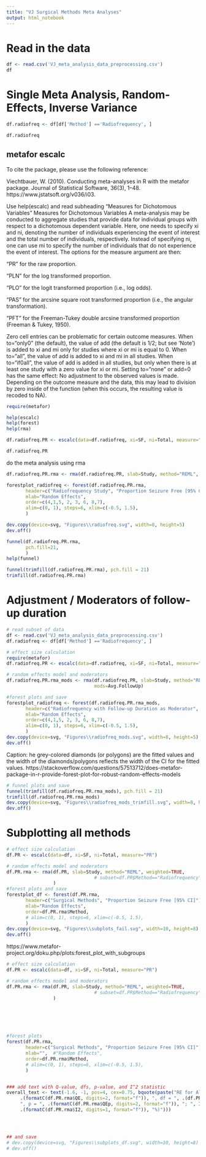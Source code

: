 ```yaml
---
title: "VJ Surgical Methods Meta Analyses"
output: html_notebook
---
```





# Read in the data

```r

df <- read.csv('VJ_meta_analysis_data_preprocessing.csv')
df
```


# Single Meta Analysis, Random-Effects, Inverse Variance

```r
df.radiofreq <- df[df['Method'] =='Radiofrequency', ]

df.radiofreq
```



## metafor escalc

To cite the package, please use the following reference:

Viechtbauer, W. (2010). Conducting meta-analyses in R with the metafor package. Journal of Statistical Software, 36(3), 1–48. https://www.jstatsoft.org/v036/i03.


Use help(escalc) and read subheading "Measures for Dichotomous Variables"
Measures for Dichotomous Variables
A meta-analysis may be conducted to aggregate studies that provide data for individual groups with respect to a dichotomous dependent variable. Here, one needs to specify xi and ni, denoting the number of individuals experiencing the event of interest and the total number of individuals, respectively. Instead of specifying ni, one can use mi to specify the number of individuals that do not experience the event of interest. The options for the measure argument are then:

"PR" for the raw proportion.

"PLN" for the log transformed proportion.

"PLO" for the logit transformed proportion (i.e., log odds).

"PAS" for the arcsine square root transformed proportion (i.e., the angular transformation).

"PFT" for the Freeman-Tukey double arcsine transformed proportion (Freeman & Tukey, 1950).

Zero cell entries can be problematic for certain outcome measures. When to="only0" (the default), the value of add (the default is 1/2; but see ‘Note’) is added to xi and mi only for studies where xi or mi is equal to 0. When to="all", the value of add is added to xi and mi in all studies. When to="if0all", the value of add is added in all studies, but only when there is at least one study with a zero value for xi or mi. Setting to="none" or add=0 has the same effect: No adjustment to the observed values is made. Depending on the outcome measure and the data, this may lead to division by zero inside of the function (when this occurs, the resulting value is recoded to NA).

```r

require(metafor)

help(escalc)
help(forest)
help(rma)

```


```r
df.radiofreq.PR <- escalc(data=df.radiofreq, xi=SF, ni=Total, measure="PR")

df.radiofreq.PR
```

do the meta analysis using rma

```r

df.radiofreq.PR.rma <- rma(df.radiofreq.PR, slab=Study, method="REML", weighted=TRUE)
```

```r
forestplot_radiofreq <- forest(df.radiofreq.PR.rma, 
       header=c("Radiofrequency Study", "Proportion Seizure Free [95% CI]"),
       mlab="Random Effects",
       order=c(4,1,5, 2, 3, 6, 8,7),
       alim=c(0, 1), steps=6, xlim=c(-0.5, 1.5),
       )

dev.copy(device=svg, "Figures\\radiofreq.svg", width=8, height=5)
dev.off()
```
```r
funnel(df.radiofreq.PR.rma,
       pch.fill=21,
       )
help(funnel)
```


```r
funnel(trimfill(df.radiofreq.PR.rma), pch.fill = 21)
trimfill(df.radiofreq.PR.rma)
```










# Adjustment / Moderators of follow-up duration

```r

# read subset of data
df <- read.csv('VJ_meta_analysis_data_preprocessing.csv')
df.radiofreq <- df[df['Method'] =='Radiofrequency', ]

# effect size calculation
require(metafor)
df.radiofreq.PR <- escalc(data=df.radiofreq, xi=SF, ni=Total, measure="PR")

# random effects model and moderators
df.radiofreq.PR.rma_mods <- rma(df.radiofreq.PR, slab=Study, method="REML", weighted=TRUE,
                                mods=Avg.FollowUp)

```

```r
#forest plots and save
forestplot_radiofreq <- forest(df.radiofreq.PR.rma_mods, 
       header=c("Radiofrequency with Follow-up Duration as Moderator", "Seizure Freedom [95% CI]"),
       mlab="Random Effects",
       order=c(4,1,5, 2, 3, 6, 8,7),
       alim=c(0, 1), steps=6, xlim=c(-0.5, 1.5),
       )
dev.copy(device=svg, "Figures\\radiofreq_mods.svg", width=8, height=5)
dev.off()

```
Caption: 
he grey-colored diamonds (or polygons) are the fitted values and the width of the diamonds/polygons reflects the width of the CI for the fitted values.
https://stackoverflow.com/questions/57513712/does-metafor-package-in-r-provide-forest-plot-for-robust-random-effects-models




```r
# funnel plots and save
funnel(trimfill(df.radiofreq.PR.rma_mods), pch.fill = 21)
trimfill(df.radiofreq.PR.rma_mods)
dev.copy(device=svg, "Figures\\radiofreq_mods_trimfill.svg", width=8, height=5)
dev.off()
```








# Subplotting all methods


```r

# effect size calculation
df.PR <- escalc(data=df, xi=SF, ni=Total, measure="PR")

# random effects model and moderators
df.PR.rma <- rma(df.PR, slab=Study, method="REML", weighted=TRUE,
                                # subset=df.PR$Method=="Radiofrequency",
                 )
#forest plots and save
forestplot_df <- forest(df.PR.rma, 
       header=c("Surgical Methods", "Proportion Seizure Free [95% CI]"),
       mlab="Random Effects",
       order=df.PR.rma$Method,
       # alim=c(0, 1), steps=6, xlim=c(-0.5, 1.5),
       )
dev.copy(device=svg, "Figures\\subplots_fail.svg", width=10, height=8)
dev.off()
```






https://www.metafor-project.org/doku.php/plots:forest_plot_with_subgroups
```r

# effect size calculation
df.PR <- escalc(data=df, xi=SF, ni=Total, measure="PR")

# random effects model and moderators
df.PR.rma <- rma(df.PR, slab=Study, method="REML", weighted=TRUE,
                                # subset=df.PR$Method=="Radiofrequency",
                 )






#forest plots 
forest(df.PR.rma, 
       header=c("Surgical Methods", "Proportion Seizure Free [95% CI]"),
       mlab="",  #"Random Effects",
       order=df.PR.rma$Method,
       # alim=c(0, 1), steps=6, xlim=c(-0.5, 1.5),
       )


### add text with Q-value, dfs, p-value, and I^2 statistic
overall_text <- text(-1.6, -1, pos=4, cex=0.75, bquote(paste("RE for All Studies (Q = ",
     .(formatC(df.PR.rma$QE, digits=2, format="f")), ", df = ", .(df.PR.rma$k - df.PR.rma$p),
     ", p = ", .(formatC(df.PR.rma$QEp, digits=2, format="f")), "; ", I^2, " = ",
     .(formatC(df.PR.rma$I2, digits=1, format="f")), "%)")))




## and save
# dev.copy(device=svg, "Figures\\subplots_df.svg", width=10, height=8)
# dev.off()
```

